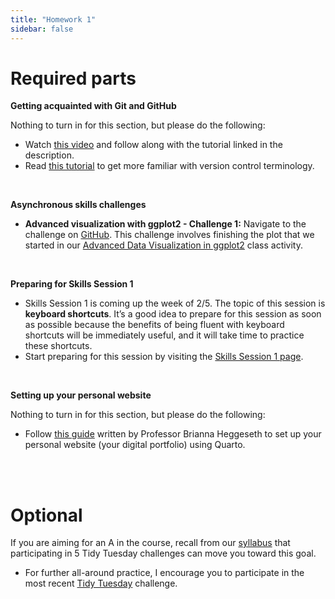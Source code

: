 ```yaml
---
title: "Homework 1"
sidebar: false
---
```


# Required parts

**Getting acquainted with Git and GitHub**

Nothing to turn in for this section, but please do the following:

- Watch [this video](https://youtu.be/QLFc9gw_Hfs?si=Ww--upiZ7hM2e1id) and follow along with the tutorial linked in the description.
- Read [this tutorial](https://github.com/education/github-starter-course) to get more familiar with version control terminology.

<br>

**Asynchronous skills challenges**

- **Advanced visualization with ggplot2 - Challenge 1:** Navigate to the challenge on [GitHub](https://classroom.github.com/a/u96MWDm2). This challenge involves finishing the plot that we started in our [Advanced Data Visualization in ggplot2](02-adv-ggplot.qmd) class activity.

<br>

**Preparing for Skills Session 1**

- Skills Session 1 is coming up the week of 2/5. The topic of this session is **keyboard shortcuts**. It's a good idea to prepare for this session as soon as possible because the benefits of being fluent with keyboard shortcuts will be immediately useful, and it will take time to practice these shortcuts.
- Start preparing for this session by visiting the [Skills Session 1 page](skills_session1.qmd).

<br>

**Setting up your personal website**

Nothing to turn in for this section, but please do the following:

- Follow [this guide](https://docs.google.com/document/d/1nNxCn8dGELeACHyRYQ0-IwT5QXd0XN0uEaBfhYR2ktM/edit#heading=h.64lpc8txu1x2) written by Professor Brianna Heggeseth to set up your personal website (your digital portfolio) using Quarto.


<br><br>


# Optional

If you are aiming for an A in the course, recall from our [syllabus](syllabus.qmd#requirements-for-an-a) that participating in 5 Tidy Tuesday challenges can move you toward this goal.

- For further all-around practice, I encourage you to participate in the most recent [Tidy Tuesday](https://github.com/rfordatascience/tidytuesday/blob/master/data/2024/2024-01-23/readme.md) challenge.
